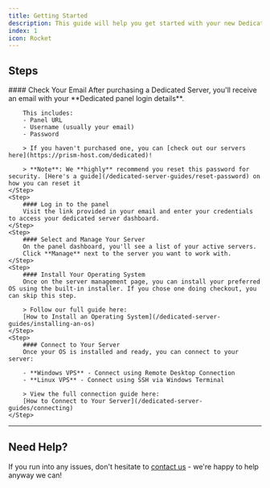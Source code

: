 ```yaml
---
title: Getting Started
description: This guide will help you get started with your new Dedicated Server - from logging into the panel to installing your OS and connecting to your server.
index: 1
icon: Rocket
---
```



## Steps

<Steps>
    <Step>
        #### Check Your Email  
        After purchasing a Dedicated Server, you'll receive an email with your **Dedicated panel login details**. 
        
        This includes:
        - Panel URL  
        - Username (usually your email)  
        - Password
        
        > If you haven't purchased one, you can [check out our servers here](https://prism-host.com/dedicated)!

        > **Note**: We **highly** recommend you reset this password for security. [Here's a guide](/dedicated-server-guides/reset-password) on how you can reset it
    </Step>
    <Step>
        #### Log in to the panel  
        Visit the link provided in your email and enter your credentials to access your dedicated server dashboard.
    </Step>
    <Step>
        #### Select and Manage Your Server  
        On the panel dashboard, you'll see a list of your active servers.  
        Click **Manage** next to the server you want to work with.
    </Step>
    <Step>
        #### Install Your Operating System  
        Once on the server management page, you can install your preferred OS using the built-in installer. If you chose one doing checkout, you can skip this step.

        > Follow our full guide here:  
        [How to Install an Operating System](/dedicated-server-guides/installing-an-os)
    </Step>
    <Step>
        #### Connect to Your Server  
        Once your OS is installed and ready, you can connect to your server:

        - **Windows VPS** - Connect using Remote Desktop Connection  
        - **Linux VPS** - Connect using SSH via Windows Terminal  

        > View the full connection guide here:  
        [How to Connect to Your Server](/dedicated-server-guides/connecting)
    </Step>
</Steps>

---

## Need Help?

If you run into any issues, don't hesitate to [contact us](https://prism-host.com/contact) - we're happy to help anyway we can!